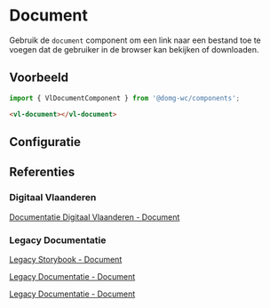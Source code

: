 
# Document

Gebruik de `document` component om een link naar een bestand toe te voegen dat de gebruiker in de browser kan bekijken
of downloaden.


## Voorbeeld

```js
import { VlDocumentComponent } from '@domg-wc/components';
```

```html
<vl-document></vl-document>
```

<Canvas of={VlDocumentStories.DocumentDefault} />


## Configuratie

<ArgTypes of={VlDocumentStories.DocumentDefault} />


## Referenties

### Digitaal Vlaanderen

[Documentatie Digitaal Vlaanderen - Document](https://overheid.vlaanderen.be/webuniversum/v3/documentation/components/vl-ui-document)

### Legacy Documentatie

[Legacy Storybook - Document](https://webcomponenten.omgeving.vlaanderen.be/storybook/?path=/docs/custom-elements-vl-document--default)

[Legacy Documentatie - Document](https://webcomponenten.omgeving.vlaanderen.be/doc/VlDocument.html)

[Legacy Documentatie - Document](https://webcomponenten.omgeving.vlaanderen.be/demo/vl-document.html)
